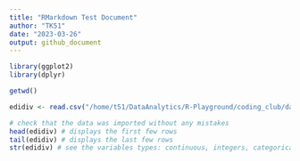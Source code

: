 ```yaml
---
title: "RMarkdown Test Document"
author: "TK51"
date: "2023-03-26"
output: github_document
---
```


```r
library(ggplot2)
library(dplyr)
```

```r
getwd()
```


```r
edidiv <- read.csv("/home/t51/DataAnalytics/R-Playground/coding_club/datasets/edidiv.csv")

# check that the data was imported without any mistakes
head(edidiv) # displays the first few rows
tail(edidiv) # displays the last few rows
str(edidiv) # see the variables types: continuous, integers, categorical, chars

```

